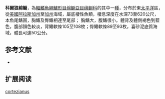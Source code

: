 {{Speciesbox
| name = 科爾狼綿鳚
| image = 
| status = NE
| status_system = IUCN3.1
| genus = Lycodes
| species = cortezianus
| authority = [[Gilbert|Gilbert]], 1890
| synonyms = *''Aprodon corteziana''<br /><small>Gilbert, 1890</small>
*''Aprodon cortezianus''<br /><small>Gilbert, 1890</small>
}}

'''科爾狼綿鳚'''，為[[輻鰭魚綱|輻鰭魚綱]][[鱸形目|鱸形目]][[绵鳚亞目|绵鳚亞目]][[绵鳚科|绵鳚科]]的其中一[[種|種]]，分布於東[[太平洋|太平洋]]區，從[[美國|美國]][[阿拉斯加州|阿拉斯加州]]至[[加州|加州]]海域，屬底棲性魚類，棲息深度在水深73至620公尺，本魚尾鰭圓，胸鰭及臀鰭相連至尾部； 胸鰭大，腹鰭很小。體背及體側褐色到藍色，腹部顏色較淡，背鰭軟條105至108枚；臀鰭軟條89至93枚，喜砂泥底質海域，體長可達50公分。

==参考文献==
*{{FishBase_species|genus=Lycodes|species=cortezianus|year=2011|month=12}}

== 扩展阅读 ==
{{refbegin}}
{{wikispecies-inline|Lycodes cortezianus|科爾狼綿鳚}}
{{refend}}
{{Taxonbar|from=Q3411321}}

[[Category:狼绵鳚属|cortezianus]]


{{鱸形目小作品}}
